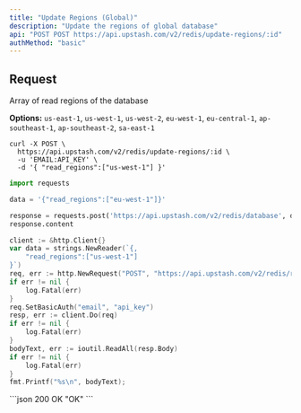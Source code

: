 ```yaml
---
title: "Update Regions (Global)"
description: "Update the regions of global database"
api: "POST POST https://api.upstash.com/v2/redis/update-regions/:id"
authMethod: "basic"
---
```


## Request


<ParamField body="read_regions" type="Array<string>" required>
Array of read regions of the database

**Options:** `us-east-1`, `us-west-1`, `us-west-2`, `eu-west-1`, `eu-central-1`, `ap-southeast-1`, `ap-southeast-2`, `sa-east-1`
</ParamField>




<RequestExample>


```shell curl
curl -X POST \
  https://api.upstash.com/v2/redis/update-regions/:id \
  -u 'EMAIL:API_KEY' \
  -d '{ "read_regions":["us-west-1"] }'
```

```python Python
import requests

data = '{"read_regions":["eu-west-1"]}'

response = requests.post('https://api.upstash.com/v2/redis/database', data=data, auth=('EMAIL', 'API_KEY'))
response.content
```

```go Go
client := &http.Client{}
var data = strings.NewReader(`{,
    "read_regions":["us-west-1"]
}`)
req, err := http.NewRequest("POST", "https://api.upstash.com/v2/redis/read-regions/:id", data)
if err != nil {
    log.Fatal(err)
}
req.SetBasicAuth("email", "api_key")
resp, err := client.Do(req)
if err != nil {
    log.Fatal(err)
}
bodyText, err := ioutil.ReadAll(resp.Body)
if err != nil {
    log.Fatal(err)
}
fmt.Printf("%s\n", bodyText);
```

</RequestExample>

<ResponseExample>
```json 200 OK
"OK"
```
</ResponseExample>
